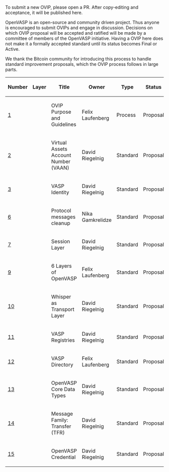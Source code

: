 To submit a new OVIP, please open a PR. After copy-editing and acceptance, it will be published here.

OpenVASP is an open-source and community driven project. Thus anyone is encouraged to submit OVIPs and engage in discussion. Decisions on which OVIP proposal will be accepted and ratified will be made by a committee of members of the OpenVASP initiative.
Having a OVIP here does not make it a formally accepted standard until its status becomes Final or Active.

We thank the Bitcoin community for introducing this process to handle standard improvement proposals, which the OVIP process follows in large parts.

{| class="wikitable sortable" style="width: auto; text-align: center; font-size: smaller; table-layout: fixed;"
!Number
!Layer
!Title
!Owner
!Type
!Status
|- style="background-color: #ffcfcf"
| [[ovip-0001.mediawiki|1]]
|
| OVIP Purpose and Guidelines
| Felix Laufenberg
| Process
| Proposal
|-
| [[ovip-0002.md|2]]
|
| Virtual Assets Account Number (VAAN)
| David Riegelnig
| Standard
| Proposal
|-
| [[ovip-0003.md|3]]
|
| VASP Identity
| David Riegelnig
| Standard
| Proposal
|-
| [[ovip-0006.md|6]]
|
| Protocol messages cleanup
| Nika Gamkrelidze
| Standard
| Proposal
|-
| [[ovip-0007.md|7]]
|
| Session Layer
| David Riegelnig
| Standard
| Proposal
|-
| [[ovip-0009.md|9]]
|
| 6 Layers of OpenVASP
| Felix Laufenberg
| Standard
| Proposal
|-
| [[ovip-0010.md|10]]
|
| Whisper as Transport Layer
| David Riegelnig
| Standard
| Proposal
|-
| [[ovip-0011.md|11]]
|
| VASP Registries
| David Riegelnig
| Standard
| Proposal
|-
| [[ovip-0012.md|12]]
|
| VASP Directory
| Felix Laufenberg
| Standard
| Proposal
|-
| [[ovip-0013.md|13]]
|
| OpenVASP Core Data Types
| David Riegelnig
| Standard
| Proposal
|-
| [[ovip-0014.md|14]]
|
| Message Family: Transfer (TFR)
| David Riegelnig
| Standard
| Proposal
|-
| [[ovip-0015.md|15]]
|
| OpenVASP Credential
| David Riegelnig
| Standard
| Proposal
|}

<!-- IMPORTANT!  See the instructions at the top of this page, do NOT JUST add OVIPs here! -->
